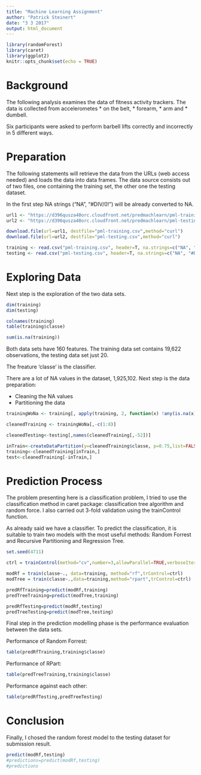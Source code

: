 ```yaml
---
title: "Machine Learning Assignment"
author: "Patrick Steinert"
date: "3 3 2017"
output: html_document
---
```


```r
library(randomForest)
library(caret)
library(ggplot2)
knitr::opts_chunk$set(echo = TRUE)
```


# Background

The following analysis examines the data of fitness activity trackers. The data is collected from
accelerometes
* on the belt,
* forearm,
* arm and 
* dumbell.

Six participants were asked to perform barbell lifts correctly and incorrectly in 5 different ways.

# Preparation

The following statements will retrieve the data from the URLs (web access needed) and loads the data into data frames.
The data source consists out of two files, one containing the training set, the other one the testing dataset.

In the first step NA strings ("NA", "#DIV/0!") will be already converted to NA.

```r
url1 <- "https://d396qusza40orc.cloudfront.net/predmachlearn/pml-training.csv"
url2 <- "https://d396qusza40orc.cloudfront.net/predmachlearn/pml-testing.csv"

download.file(url=url1, destfile="pml-training.csv",method="curl")
download.file(url=url2, destfile="pml-testing.csv",method="curl")

training <- read.csv("pml-training.csv", header=T, na.strings=c("NA", "#DIV/0!"))
testing <- read.csv("pml-testing.csv", header=T, na.strings=c("NA", "#DIV/0!"))
```

# Exploring Data

Next step is the exploration of the two data sets. 

```r
dim(training)
dim(testing)

colnames(training)
table(training$classe)

sum(is.na(training))

```

Both data sets have 160 features. The training data set contains 19,622 observations, the testing data set just 20.

The freature 'classe' is the classifier.

There are a lot of NA values in the dataset, 1,925,102. Next step is the data preparation:

* Cleaning the NA values 
* Partitioning the data

```r
trainingWoNa <- training[, apply(training, 2, function(x) !any(is.na(x)))] 

cleanedTraining <- trainingWoNa[,-c(1:8)]

cleanedTesting<-testing[,names(cleanedTraining[,-52])]

inTrain<-createDataPartition(y=cleanedTraining$classe, p=0.75,list=FALSE)
training<-cleanedTraining[inTrain,] 
test<-cleanedTraining[-inTrain,] 
```

# Prediction Process

The problem presenting here is a classification problem, I tried to use the classification method in caret package: classification tree algorithm and random force. I also carried out 3-fold validation using the trainControl function.

As already said we have a classifier. To predict the classification, it is suitable to train two models with the most useful methods: Random Forrest and Recursive Partitioning and Regression Tree.


```r
set.seed(4711)

ctrl = trainControl(method="cv",number=3,allowParallel=TRUE,verboseIter=TRUE)

modRf = train(classe~., data=training, method="rf",trControl=ctrl)
modTree = train(classe~.,data=training,method="rpart",trControl=ctrl)

predRfTraining=predict(modRf,training)
predTreeTraining=predict(modTree,training)

predRfTesting=predict(modRf,testing)
predTreeTesting=predict(modTree,testing)

```

Final step in the prediction modelling phase is the performance evaluation between the data sets.

Performance of Random Forrest:

```r
table(predRfTraining,training$classe)
```

Performance of RPart:

```r
table(predTreeTraining,training$classe)
```

Performance against each other:

```r
table(predRfTesting,predTreeTesting)
```

# Conclusion

Finally, I chosed the random forest model to the testing dataset for submission result.

```r
predict(modRf,testing)
#predictions=predict(modRf,testing)
#predictions
```